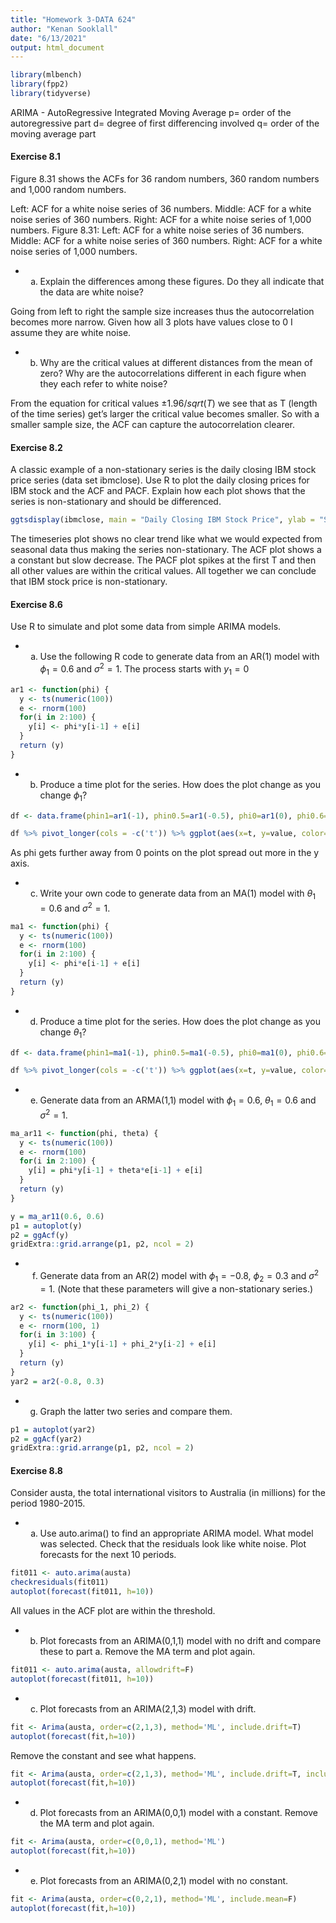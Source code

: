 ```yaml
---
title: "Homework 3-DATA 624"
author: "Kenan Sooklall"
date: "6/13/2021"
output: html_document
---
```


```r
library(mlbench)
library(fpp2)
library(tidyverse)
```


ARIMA - AutoRegressive Integrated Moving Average
p= 	order of the autoregressive part
d= 	degree of first differencing involved
q= 	order of the moving average part

#### Exercise 8.1
Figure 8.31 shows the ACFs for 36 random numbers, 360 random numbers and 1,000 random numbers.

Left: ACF for a white noise series of 36 numbers. Middle: ACF for a white noise series of 360 numbers. Right: ACF for a white noise series of 1,000 numbers.
Figure 8.31: Left: ACF for a white noise series of 36 numbers. Middle: ACF for a white noise series of 360 numbers. Right: ACF for a white noise series of 1,000 numbers.

 - a. Explain the differences among these figures. Do they all indicate that the data are white noise?

Going from left to right the sample size increases thus the autocorrelation becomes more narrow. Given how all 3 plots have values close to 0 I assume they are white noise.

- b. Why are the critical values at different distances from the mean of zero? Why are the autocorrelations different in each figure when they each refer to white noise?

From the equation for critical values $\pm 1.96/sqrt(T)$ we see that as T (length of the time series) get's larger the critical value becomes smaller. So with a smaller sample size, the ACF can capture the autocorrelation clearer. 


#### Exercise 8.2
A classic example of a non-stationary series is the daily closing IBM stock price series (data set ibmclose). Use R to plot the daily closing prices for IBM stock and the ACF and PACF. Explain how each plot shows that the series is non-stationary and should be differenced.

```r
ggtsdisplay(ibmclose, main = "Daily Closing IBM Stock Price", ylab = "Sales", xlab = "Time in Days")
```

The timeseries plot shows no clear trend like what we would expected from seasonal data thus making the series non-stationary. The ACF plot shows a a constant but slow decrease. The PACF plot spikes at the first T and then all other values are within the critical values. All together we can conclude that IBM stock price is non-stationary.

#### Exercise 8.6

Use R to simulate and plot some data from simple ARIMA models.

- a. Use the following R code to generate data from an AR(1) model with  
$\phi_1=0.6$ and   $\sigma^2=1$. The process starts with  $y_1=0$

```r
ar1 <- function(phi) {
  y <- ts(numeric(100))
  e <- rnorm(100)
  for(i in 2:100) {
    y[i] <- phi*y[i-1] + e[i]
  }
  return (y)
}
```

- b. Produce a time plot for the series. How does the plot change as you change $\phi_1$?

```r
df <- data.frame(phin1=ar1(-1), phin0.5=ar1(-0.5), phi0=ar1(0), phi0.6=ar1(0.6), phi1=ar1(1)) %>% mutate(t=row_number())

df %>% pivot_longer(cols = -c('t')) %>% ggplot(aes(x=t, y=value, color=name)) + geom_line() + geom_point() + facet_wrap(~name, scales='fixed')
```

As phi gets further away from 0 points on the plot spread out more in the y axis.
 
- c. Write your own code to generate data from an MA(1) model with $\theta_1=0.6$ and $\sigma^2=1$. 

```r
ma1 <- function(phi) {
  y <- ts(numeric(100))
  e <- rnorm(100)
  for(i in 2:100) {
    y[i] <- phi*e[i-1] + e[i]
  }
  return (y)
}
```

- d. Produce a time plot for the series. How does the plot change as you change $\theta_1$?

```r
df <- data.frame(phin1=ma1(-1), phin0.5=ma1(-0.5), phi0=ma1(0), phi0.6=ma1(0.6), phi1=ma1(1)) %>% mutate(t=row_number())

df %>% pivot_longer(cols = -c('t')) %>% ggplot(aes(x=t, y=value, color=name)) + geom_line() + geom_point() + facet_wrap(~name, scales = 'fixed')
```

- e. Generate data from an ARMA(1,1) model with $\phi_1=0.6$, $\theta_1=0.6$ and $\sigma^2=1$.

```r
ma_ar11 <- function(phi, theta) {
  y <- ts(numeric(100))
  e <- rnorm(100)
  for(i in 2:100) {
    y[i] = phi*y[i-1] + theta*e[i-1] + e[i]
  }
  return (y)
}

y = ma_ar11(0.6, 0.6)
p1 = autoplot(y)
p2 = ggAcf(y)
gridExtra::grid.arrange(p1, p2, ncol = 2)
```


- f. Generate data from an AR(2) model with $\phi_1=-0.8$, $\phi_2=0.3$ and $\sigma^2=1$. (Note that these parameters will give a non-stationary series.)

```r
ar2 <- function(phi_1, phi_2) {
  y <- ts(numeric(100))
  e <- rnorm(100, 1)
  for(i in 3:100) {
    y[i] <- phi_1*y[i-1] + phi_2*y[i-2] + e[i]
  }
  return (y)
}
yar2 = ar2(-0.8, 0.3)
```

- g. Graph the latter two series and compare them.

```r
p1 = autoplot(yar2)
p2 = ggAcf(yar2)
gridExtra::grid.arrange(p1, p2, ncol = 2)
```

#### Exercise 8.8

Consider austa, the total international visitors to Australia (in millions) for the period 1980-2015.

- a. Use auto.arima() to find an appropriate ARIMA model. What model was selected. Check that the residuals look like white noise. Plot forecasts for the next 10 periods.

```r
fit011 <- auto.arima(austa)
checkresiduals(fit011)
autoplot(forecast(fit011, h=10))
```

All values in the ACF plot are within the threshold.

- b. Plot forecasts from an ARIMA(0,1,1) model with no drift and compare these to part a. Remove the MA term and plot again.

```r
fit011 <- auto.arima(austa, allowdrift=F)
autoplot(forecast(fit011, h=10))
```

- c. Plot forecasts from an ARIMA(2,1,3) model with drift. 

```r
fit <- Arima(austa, order=c(2,1,3), method='ML', include.drift=T)
autoplot(forecast(fit,h=10))
```

Remove the constant and see what happens.

```r
fit <- Arima(austa, order=c(2,1,3), method='ML', include.drift=T, include.mean =F)
autoplot(forecast(fit,h=10))
```

- d. Plot forecasts from an ARIMA(0,0,1) model with a constant. Remove the MA term and plot again.

```r
fit <- Arima(austa, order=c(0,0,1), method='ML')
autoplot(forecast(fit,h=10))
```

- e. Plot forecasts from an ARIMA(0,2,1) model with no constant.

```r
fit <- Arima(austa, order=c(0,2,1), method='ML', include.mean=F)
autoplot(forecast(fit,h=10))
```


